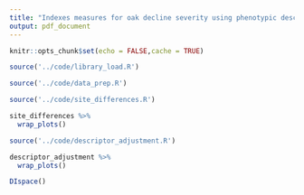 ```yaml
---
title: "Indexes measures for oak decline severity using phenotypic descriptors"
output: pdf_document
---
```


```r
knitr::opts_chunk$set(echo = FALSE,cache = TRUE)
```

```r
source('../code/library_load.R')
```

```r
source('../code/data_prep.R')
```

```r
source('../code/site_differences.R')

site_differences %>%
  wrap_plots()
```

```r
source('../code/descriptor_adjustment.R')

descriptor_adjustment %>%
  wrap_plots()
```

```r
DIspace()
```

